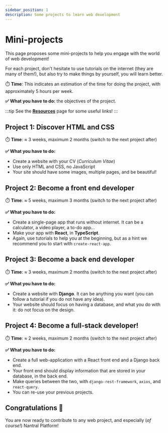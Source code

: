 ```yaml
---
sidebar_position: 1
description: Some projects to learn web development
---
```


# Mini-projects

This page proposes some mini-projects to help you engage with the world of
web development!

For each project, don't hesitate to use tutorials on the internet
(they are many of them!), but also try to make things by yourself,
you will learn better.

⏱️ **Time**: This indicates an estimation of the time for doing the project,
with approximately 5 hours per week.

**✅ What you have to do:** the objectives of the project.

:::tip
See the **[Resources](/dev/resources.mdx)** page for some useful links!
:::

## Project 1: Discover HTML and CSS

⏱️ **Time**: ≈ 3 weeks, maximum 2 months (switch to the next project after)

**✅ What you have to do:**

- Create a website with your CV (_Curriculum Vitae_)
- Use only HTML and CSS, no JavaScript
- Your site should have some images, multiple pages, and be beautiful!

## Project 2: Become a front end developer

⏱️ **Time**: ≈ 5 weeks, maximum 3 months (switch to the next project after)

**✅ What you have to do:**

- Create a single-page app that runs without internet. It can be a calculator, a video
  player, a to-do app...
- Make your app with **React**, in **TypeScript**.
- Again, use tutorials to help you at the beginning, but as a hint we recommend
  you to start with `create-react-app`.

## Project 3: Become a back end developer

⏱️ **Time**: ≈ 3 weeks, maximum 2 months (switch to the next project after)

**✅ What you have to do:**

- Create a website with **Django**. It can be anything you want (you can follow
  a tutorial if you do not have any idea).
- Your website should focus on having a database, and what you do with it: do
  not focus on the design.

## Project 4: Become a full-stack developer!

⏱️ **Time**: ≈ 2 weeks, maximum 2 months (switch to the next project after)

**✅ What you have to do:**

- Create a full web-application with a React front end and a Django back end.
- Your front end should display information that are stored in your database,
  in the back end.
- Make queries between the two, with `django-rest-framework`, `axios`, and
  `react-query`.
- You can re-use your previous projects.

## Congratulations 🥳

You are now ready to contribute to any web project, and especially
(_of course!_) Nantral Platform!
